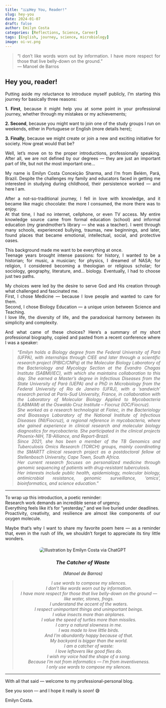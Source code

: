 ```yaml
---
title: "🇬🇧Hey You, Reader!"
slug: hey-you
date: 2024-01-07
draft: false
author: Emilyn Costa
categories: [Reflections, Science, Career]
tags: [English, journey, science, microbiology]
image: oi-vc.png
---
```

<div style="text-align: justify">

> "I don't like words worn out by information. I have more respect for those that live belly-down on the ground."  
> — Manoel de Barros

<div style="text-align: justify">

## Hey you, reader!

Putting aside my reluctance to introduce myself publicly, I'm starting this journey for basically three reasons:

**1. First**, because it might help you at some point in your professional journey, whether through my mistakes or my achievements;

**2. Second**, because you might want to join one of the study groups I run on weekends, either in Portuguese or English (more details here);

**3. Finally**, because we might create or join a new and exciting initiative for society. How great would that be?

Well, let's move on to the proper introductions, professionally speaking. After all, we are not defined by our degrees — they are just an important part of life, but not *the* most important one...

My name is Emilyn Costa Conceição Sharma, and I'm from Belém, Pará, Brazil. Despite the challenges my family and educators faced in getting me interested in studying during childhood, their persistence worked — and here I am.

After a not-so-traditional journey, I fell in love with knowledge, and it became like magic chocolate: the more I consumed, the more there was to enjoy.  
At that time, I had no internet, cellphone, or even TV access. My entire knowledge source came from formal education (school) and informal education (my grandmother’s library — she was a teacher). I went through many schools, experienced bullying, traumas, new beginnings, and later, found places that became emotional, intellectual, social, and protective oases.

This background made me want to be everything at once.  
Teenage years brought intense passions: for history, I wanted to be a historian; for music, a musician; for physics, I dreamed of NASA; for religion, I considered becoming a theologian or religious scholar; for sociology, geography, literature, and... biology. Eventually, I had to choose just two paths.

My choices were led by the desire to serve God and His creation through what challenged and fascinated me.  
First, I chose Medicine — because I love people and wanted to care for them.  
Second, I chose Biology Education — a unique union between Science and Teaching.  
I love life, the diversity of life, and the paradoxical harmony between its simplicity and complexity.

And what came of these choices? Here’s a summary of my short professional biography, copied and pasted from a recent conference where I was a speaker:

<div style="text-align: justify; font-style: italic;">
> "Emilyn holds a Biology degree from the Federal University of Pará (UFPA), with internships through CIEE and later through a scientific research project (PIBIC/CNPq) at the Molecular Biology Laboratory of the Bacteriology and Mycology Section at the Evandro Chagas Institute (SABMI/IEC), with which she maintains collaboration to this day. She earned a Master’s degree in Infectious Diseases from the State University of Pará (UEPA) and a PhD in Microbiology from the Federal University of Rio de Janeiro (UFRJ), with a 'sandwich' research period at Paris-Sud University, France, in collaboration with the Laboratory of Molecular Biology Applied to Mycobacteria (LABMAM) at the Oswaldo Cruz Institute – Fiocruz (IOC/Fiocruz).  
> She worked as a research technologist at Fiotec, in the Bacteriology and Bioassays Laboratory of the National Institute of Infectious Diseases (INI/Fiocruz), a regional reference in mycobacteria, where she gained experience in clinical research and molecular biology diagnostics for mycobacteria. She participated in the clinical projects Phoenix-NIH, TB-Alliance, and Report-Brazil.  
> Since 2021, she has been a member of the TB Genomics and Tuberculosis Omics Research (TORCH) groups, mainly coordinating the SMARTT clinical research project as a postdoctoral fellow at Stellenbosch University, Cape Town, South Africa.  
> Her current research focuses on personalized medicine through genomic sequencing of patients with drug-resistant tuberculosis.  
> Her interests include public health, epidemiology, molecular biology, antimicrobial resistance, genomic surveillance, 'omics', bioinformatics, and science education."
</div>

---

<div style="text-align: justify; font-style: normal;">

To wrap up this introduction, a poetic reminder:  
Research work demands an incredible sense of urgency.  
Everything feels like it’s for "yesterday," and we live buried under deadlines.  
Proactivity, creativity, and resilience are almost like components of our oxygen molecule.

Maybe that's why I want to share my favorite poem here — as a reminder that, even in the rush of life, we shouldn't forget to appreciate its tiny little wonders.

<div style="text-align: center; margin: 20px 0;">
  <img src="/img/oi-vc.png" alt="Illustration by Emilyn Costa via ChatGPT" style="max-width: 75%; height: auto; border-radius: 8px;">
</div>

<div style="text-align: center; font-style: italic;">

### **The Catcher of Waste**  
*(Manoel de Barros)*

> I use words to compose my silences.  
> I don’t like words worn out by information.  
> I have more respect for those that live belly-down on the ground — like water, stones, frogs.  
> I understand the accent of the waters.  
> I respect unimportant things and unimportant beings.  
> I value insects more than airplanes.  
> I value the speed of turtles more than missiles.  
> I carry a natural slowness in me.  
> I was made to love little birds.  
> And I’m abundantly happy because of that.  
> My backyard is bigger than the world.  
> I am a catcher of waste:  
> I love leftovers like good flies do.  
> I wish my voice had the shape of a song.  
> Because I’m not from informatics — I’m from inventiveness.  
> I only use words to compose my silences.

</div>

---

<div style="text-align: justify; font-style: normal;">

With all that said — welcome to my professional-personal blog.

See you soon — and I hope it really is *soon*! 😅

Emilyn Costa.